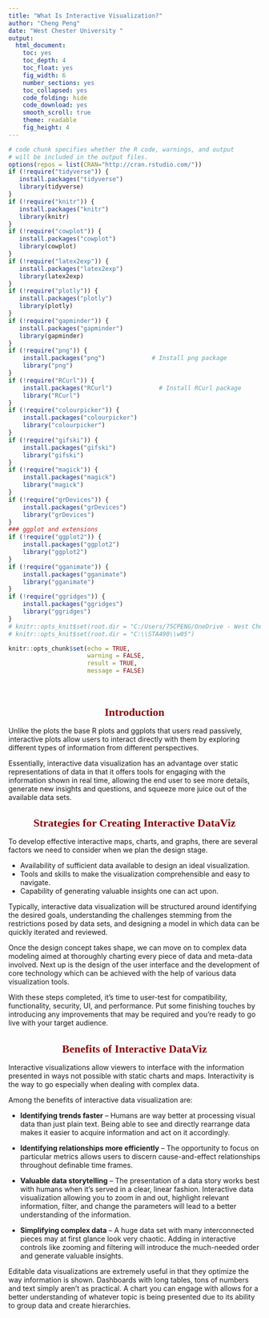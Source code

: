 ---
title: "What Is Interactive Visualization?"
author: "Cheng Peng"
date: "West Chester University "
output:
  html_document: 
    toc: yes
    toc_depth: 4
    toc_float: yes
    fig_width: 6
    number_sections: yes
    toc_collapsed: yes
    code_folding: hide
    code_download: yes
    smooth_scroll: true
    theme: readable
    fig_height: 4
---

<style type="text/css">

div#TOC li {
    list-style:none;
    background-color:lightgray;
    background-image:none;
    background-repeat:none;
    background-position:0;
    font-family: Arial, Helvetica, sans-serif;
    color: #780c0c;
}

/* mouse over link */
div#TOC a:hover {
  color: red;
}

/* unvisited link */
div#TOC a:link {
  color: blue;
}



h1.title {
  font-size: 24px;
  color: Darkblue;
  text-align: center;
  font-family: Arial, Helvetica, sans-serif;
  font-variant-caps: normal;
}
h4.author { 
    font-size: 18px;
  font-family: "Times New Roman", Times, serif;
  color: DarkRed;
  text-align: center;
}
h4.date { 
  font-size: 18px;
  font-family: "Times New Roman", Times, serif;
  color: DarkBlue;
  text-align: center;
}
h1 {
    font-size: 22px;
    font-family: "Times New Roman", Times, serif;
    color: darkred;
    text-align: center;
}
h2 { /
    font-size: 18px;
    font-family: "Times New Roman", Times, serif;
    color: navy;
    text-align: left;
}

h3 { 
    font-size: 15px;
    font-family: "Times New Roman", Times, serif;
    color: navy;
    text-align: left;
}

h4 { /* Header 4 - and the author and data headers use this too  */
    font-size: 18px;
    font-family: "Times New Roman", Times, serif;
    color: darkred;
    text-align: left;
}

/* unvisited link */
a:link {
  color: green;
}

/* visited link */
a:visited {
  color: green;
}

/* mouse over link */
a:hover {
  color: red;
}

/* selected link */
a:active {
  color: yellow;
}

</style>


```{r setup, include=FALSE}
# code chunk specifies whether the R code, warnings, and output 
# will be included in the output files.
options(repos = list(CRAN="http://cran.rstudio.com/"))
if (!require("tidyverse")) {
   install.packages("tidyverse")
   library(tidyverse)
}
if (!require("knitr")) {
   install.packages("knitr")
   library(knitr)
}
if (!require("cowplot")) {
   install.packages("cowplot")
   library(cowplot)
}
if (!require("latex2exp")) {
   install.packages("latex2exp")
   library(latex2exp)
}
if (!require("plotly")) {
   install.packages("plotly")
   library(plotly)
}
if (!require("gapminder")) {
   install.packages("gapminder")
   library(gapminder)
}
if (!require("png")) {
    install.packages("png")             # Install png package
    library("png")
}
if (!require("RCurl")) {
    install.packages("RCurl")             # Install RCurl package
    library("RCurl")
}
if (!require("colourpicker")) {
    install.packages("colourpicker")              
    library("colourpicker")
}
if (!require("gifski")) {
    install.packages("gifski")              
    library("gifski")
}
if (!require("magick")) {
    install.packages("magick")              
    library("magick")
}
if (!require("grDevices")) {
    install.packages("grDevices")              
    library("grDevices")
}
### ggplot and extensions
if (!require("ggplot2")) {
    install.packages("ggplot2")              
    library("ggplot2")
}
if (!require("gganimate")) {
    install.packages("gganimate")              
    library("gganimate")
}
if (!require("ggridges")) {
    install.packages("ggridges")              
    library("ggridges")
}
# knitr::opts_knit$set(root.dir = "C:/Users/75CPENG/OneDrive - West Chester University of PA/Documents")
# knitr::opts_knit$set(root.dir = "C:\\STA490\\w05")

knitr::opts_chunk$set(echo = TRUE,       
                      warning = FALSE,   
                      result = TRUE,   
                      message = FALSE)
```

\

# Introduction

Unlike the plots the base R plots and ggplots that users read passively, interactive plots allow users to interact directly with them by exploring different types of information from different perspectives. 

Essentially, interactive data visualization has an advantage over static representations of data in that it offers tools for engaging with the information shown in real time, allowing the end user to see more details, generate new insights and questions, and squeeze more juice out of the available data sets.


# Strategies for Creating Interactive DataViz

To develop effective interactive maps, charts, and graphs, there are several factors we need to consider when we plan the design stage. 

* Availability of sufficient data available to design an ideal visualization. 
* Tools and skills to make the visualization comprehensible and easy to navigate.
* Capability of generating valuable insights one can act upon.

Typically, interactive data visualization will be structured around identifying the desired goals, understanding the challenges stemming from the restrictions posed by data sets, and designing a model in which data can be quickly iterated and reviewed.

Once the design concept takes shape, we can move on to complex data modeling aimed at thoroughly charting every piece of data and meta-data involved. Next up is the design of the user interface and the development of core technology which can be achieved with the help of various data visualization tools.

With these steps completed, it’s time to user-test for compatibility, functionality, security, UI, and performance. Put some finishing touches by introducing any improvements that may be required and you’re ready to go live with your target audience.


# Benefits of Interactive DataViz


Interactive visualizations allow viewers to interface with the information presented in ways not possible with static charts and maps. Interactivity is the way to go especially when dealing with complex data.

Among the benefits of interactive data visualization are:


* **Identifying trends faster** – Humans are way better at processing visual data than just plain text. Being able to see and directly rearrange data makes it easier to acquire information and act on it accordingly.


* **Identifying relationships more efficiently** – The opportunity to focus on particular metrics allows users to discern cause-and-effect relationships throughout definable time frames.


* **Valuable data storytelling** – The presentation of a data story works best with humans when it’s served in a clear, linear fashion. Interactive data visualization allowing you to zoom in and out, highlight relevant information, filter, and change the parameters will lead to a better understanding of the information.

* **Simplifying complex data** – A huge data set with many interconnected pieces may at first glance look very chaotic. Adding in interactive controls like zooming and filtering will introduce the much-needed order and generate valuable insights.


Editable data visualizations are extremely useful in that they optimize the way information is shown. Dashboards with long tables, tons of numbers and text simply aren’t as practical. A chart you can engage with allows for a better understanding of whatever topic is being presented due to its ability to group data and create hierarchies. 

